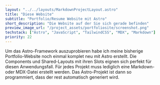 ```yaml
---
layout: "../../layouts/MarkdownProjectLayout.astro"
title: "Diese Website"
subtitle: "Portfolio/Resume Website mit Astro"
short_description: "Die Website auf der Sie sich gerade befinden"
preview_image_url: "/project_assets/portfoliosite/screenshot.png"
techstack: ["Astro", "JavaScript", "TailwindCSS", "MDX", "Markdown"]
priority: 22
---
```


Um das Astro-Framework auszuprobieren habe ich meine bisherige Portfolio-Website noch einmal komplet neu mit Astro erstellt.
Die Components und Shared-Layouts mit ihren Slots eignen sich perfekt für diesen Anwendungsfall.
Für jedes Projekt muss lediglich eine Markdown- oder MDX-Datei erstellt werden. Das Astro-Projekt ist dann so programmiert, dass 
der rest automatisch generiert wird.

